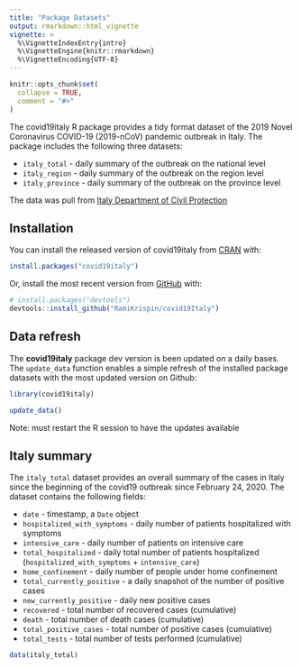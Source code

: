 ```yaml
---
title: "Package Datasets"
output: rmarkdown::html_vignette
vignette: >
  %\VignetteIndexEntry{intro}
  %\VignetteEngine{knitr::rmarkdown}
  %\VignetteEncoding{UTF-8}
---
```


```r
knitr::opts_chunk$set(
  collapse = TRUE,
  comment = "#>"
)
```

The covid19italy R package provides a tidy format dataset of the 2019 Novel Coronavirus COVID-19 (2019-nCoV) pandemic outbreak in Italy. The package includes the following three datasets:

- `italy_total` - daily summary of the outbreak on the national level
- `italy_region` - daily summary of the outbreak on the region level
- `italy_province` - daily summary of the outbreak on the province level

The data was pull from [Italy Department of Civil Protection](http://www.protezionecivile.it/)

## Installation

You can install the released version of covid19italy from [CRAN](https://cran.r-project.org/web/packages/covid19italy/index.html) with:

``` r
install.packages("covid19italy")
```

Or, install the most recent version from [GitHub](https://github.com/RamiKrispin/covid19italy) with:

``` r
# install.packages("devtools")
devtools::install_github("RamiKrispin/covid19Italy")
```
## Data refresh


The **covid19italy** package dev version is been updated on a daily bases. The `update_data` function enables a simple refresh of the installed package datasets with the most updated version on Github:

``` r
library(covid19italy)

update_data()
```

Note: must restart the R session to have the updates available

## Italy summary

The `italy_total` dataset provides an overall summary of the cases in Italy since the beginning of the covid19 outbreak since February 24, 2020. The dataset contains the following fields:

* `date` - timestamp, a `Date` object
* `hospitalized_with_symptoms` - daily number of patients hospitalized with symptoms
* `intensive_care` - daily number of patients on intensive care
* `total_hospitalized` - daily total number of patients hospitalized (`hospitalized_with_symptoms` + `intensive_care`)
* `home_confinement` - daily number of people under home confinement
* `total_currently_positive` - a daily snapshot of the number of positive cases
* `new_currently_positive` - daily new positive cases
* `recovered` - total number of recovered cases (cumulative)
* `death` - total number of death cases (cumulative)
* `total_positive_cases` - total number of positive cases (cumulative)
* `total_tests` - total number of tests performed (cumulative)


```r
data(italy_total)
```

